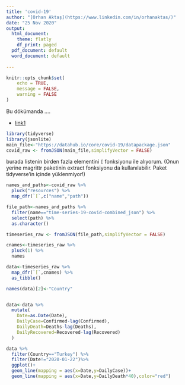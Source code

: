 ```yaml
---
title: 'covid-19'
author: "[Orhan Aktaş](https://www.linkedin.com/in/orhanaktas/)"
date: "25 Nov 2020"
output:
  html_document:
    theme: flatly
    df_print: paged
  pdf_document: default
  word_document: default
   
---
```



```r
knitr::opts_chunk$set(
	echo = TRUE,
	message = FALSE,
	warning = FALSE
)
```
Bu dökümanda ....

- [link1](https://datahub.io/core/covid-19#r)




```r
library(tidyverse)
library(jsonlite)
main_file<-"https://datahub.io/core/covid-19/datapackage.json"
covid_raw <- fromJSON(main_file,simplifyVector = FALSE)
```


burada listenin birden fazla elementini `[` fonksiyonu ile alıyorum. (Onun yerine magrittr paketinin extract fonksiyonu da kullanılabilir. Paket tidyverse'in içinde yüklenmiyor!)
```r
names_and_paths<-covid_raw %>% 
  pluck("resources") %>%
  map_dfr(`[`,c("name","path"))
```

```r
file_path<-names_and_paths %>%
  filter(name=="time-series-19-covid-combined_json") %>%
  select(path) %>%
  as.character()
```


```r
timeseries_raw <- fromJSON(file_path,simplifyVector = FALSE)
```


```r
cnames<-timeseries_raw %>% 
  pluck(1) %>%
  names

data<-timeseries_raw %>% 
  map_dfr(`[`,cnames) %>%
  as_tibble()

names(data)[2]<-"Country"


data<-data %>% 
  mutate(
    Date=as.Date(Date),
    DailyCase=Confirmed-lag(Confirmed),
    DailyDeath=Deaths-lag(Deaths),
    DailyRecovered=Recovered-lag(Recovered)
  )
```


```r
data %>% 
  filter(Country=="Turkey") %>% 
  filter(Date!="2020-01-22")%>%
  ggplot()+
  geom_line(mapping = aes(x=Date,y=DailyCase))+
  geom_line(mapping = aes(x=Date,y=DailyDeath*40),color="red")

```

